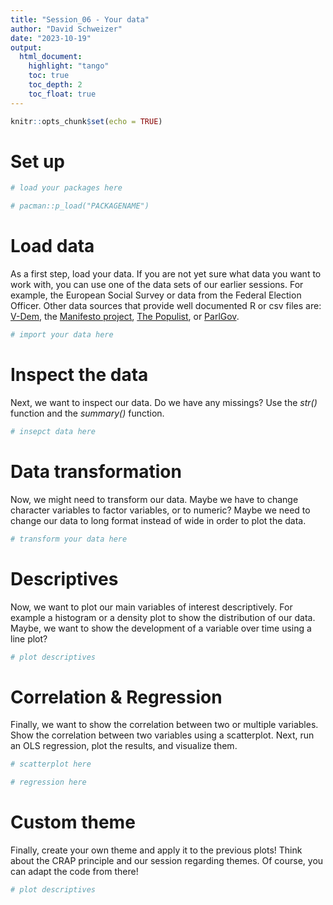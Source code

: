 ```yaml
---
title: "Session_06 - Your data"
author: "David Schweizer"
date: "2023-10-19"
output: 
  html_document:
    highlight: "tango"
    toc: true
    toc_depth: 2
    toc_float: true
---
```


```r
knitr::opts_chunk$set(echo = TRUE)
```

# Set up

```r
# load your packages here

# pacman::p_load("PACKAGENAME")
```

# Load data

As a first step, load your data. If you are not yet sure what data you want to work with, you can use one of the data sets of our earlier sessions. For example, the European Social Survey or data from the Federal Election Officer. Other data sources that provide well documented R or csv files are: [V-Dem](https://v-dem.net/), the [Manifesto project](https://manifesto-project.wzb.eu/), [The Populist](https://popu-list.org/), or [ParlGov](http://www.parlgov.org/#data).

```r
# import your data here
```

# Inspect the data

Next, we want to inspect our data. Do we have any missings? Use the *str()* function and the *summary()* function.

```r
# insepct data here
```

# Data transformation

Now, we might need to transform our data. Maybe we have to change character variables to factor variables, or to numeric? Maybe we need to change our data to long format instead of wide in order to plot the data.

```r
# transform your data here
```

# Descriptives

Now, we want to plot our main variables of interest descriptively. For example a histogram or a density plot to show the distribution of our data. Maybe, we want to show the development of a variable over time using a line plot?

```r
# plot descriptives
```

# Correlation & Regression

Finally, we want to show the correlation between two or multiple variables. Show the correlation between two variables using a scatterplot. Next, run an OLS regression, plot the results, and visualize them.

```r
# scatterplot here
```

```r
# regression here
```

# Custom theme

Finally, create your own theme and apply it to the previous plots! Think about the CRAP principle and our session regarding themes. Of course, you can adapt the code from there!

```r
# plot descriptives
```
